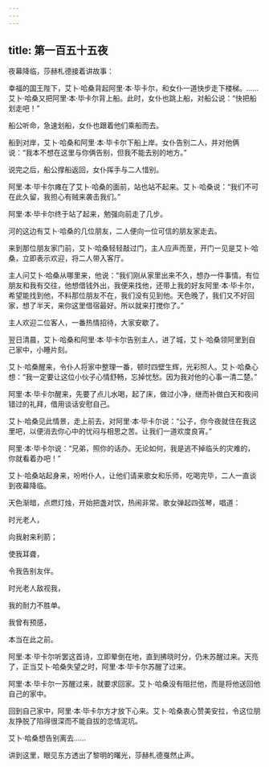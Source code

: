 ```yaml
---
---
---
```

title: 第一百五十五夜
---






夜幕降临，莎赫札德接着讲故事：





幸福的国王陛下，艾卜·哈桑背起阿里·本·毕卡尔，和女仆一道快步走下楼梯。……艾卜·哈桑又把阿里·本·毕卡尔背上船。此时，女仆也跳上船，对船公说：“快把船划走吧！”

船公听命，急速划船，女仆也跟着他们乘船而去。

船到对岸，艾卜·哈桑和阿里·本·毕卡尔下船上岸。女仆告别二人，并对他俩说：“我本不想在这里与你俩告别，但我不能去别的地方。”

说完之后，船公撑船返回，女仆挥手与二人惜别。

阿里·本·毕卡尔瘫在了艾卜·哈桑的面前，站也站不起来。艾卜·哈桑说：“我们不可在此久留，我担心有贼来袭击我们。”

阿里·本·毕卡尔终于站了起来，勉强向前走了几步。

河的这边有艾卜·哈桑的几位朋友，二人便向一位可信的朋友家走去。

来到那位朋友家门前，艾卜·哈桑轻轻敲过门，主人应声而至，开门一见是艾卜·哈桑，立即表示欢迎，将二人带入客厅。

主人问艾卜·哈桑从哪里来，他说：“我们刚从家里出来不久，想办一件事情。有位朋友和我有交往，他想借钱外出，我便来找他，还带上我的好友阿里·本·毕卡尔，希望能找到他，不料那位朋友不在，我们没有见到他。天色晚了，我们又不好回家，想了半天，来你这里借宿最好。所以就来打搅你了。”

主人欢迎二位客人，一番热情招待，大家安歇了。

翌日清晨，艾卜·哈桑和阿里·本·毕卡尔告别主人，进了城，艾卜·哈桑领阿里到自己家中，小睡片刻。

艾卜·哈桑醒来，令仆人将家中整理一番，顿时四壁生辉，光彩照人。艾卜·哈桑心想：“我一定要让这位小伙子心情舒畅，忘掉忧愁。因为我对他的心事一清二楚。”

阿里·本·毕卡尔醒来，先要了点儿水喝，起了床，做过小净，继而补做白天和夜间错过的礼拜，借用谈话安慰自己。

艾卜·哈桑见此情景，走上前去，对阿里·本·毕卡尔说：“公子，你今夜就住在我这里吧，以便消去你心中的忧闷与相思之苦。让我们一道欢度良宵。”

阿里·本·毕卡尔说：“兄弟，照你的话办。无论如何，我是逃不掉临头的灾难的，你就看着办吧！”

艾卜·哈桑站起身来，吩咐仆人，让他们请来歌女和乐师，吃喝完毕，二人一直谈到夜幕降临。

天色渐暗，点燃灯烛，开始把盏对饮，热闹非常。歌女弹起四弦琴，唱道：


时光老人，

向我射来利箭；

使我耳聋，

令我告别友伴。

时光老人敌视我，

我的耐力不胜单。

我曾有预感，

本当在此之前。



阿里·本·毕卡尔听罢这首诗，立即晕倒在地，直到拂晓时分，仍未苏醒过来。天亮了，正当艾卜·哈桑失望之时，阿里·本·毕卡尔苏醒了过来。

阿里·本·毕卡尔一苏醒过来，就要求回家。艾卜·哈桑没有阻拦他，而是将他送回他自己的家中。

回到自己家中，阿里·本·毕卡尔方才放下心来。艾卜·哈桑衷心赞美安拉，令这位朋友挣脱了陷得很深而不能自拔的恋情泥坑。

艾卜·哈桑想告别离去……





讲到这里，眼见东方透出了黎明的曙光，莎赫札德戛然止声。